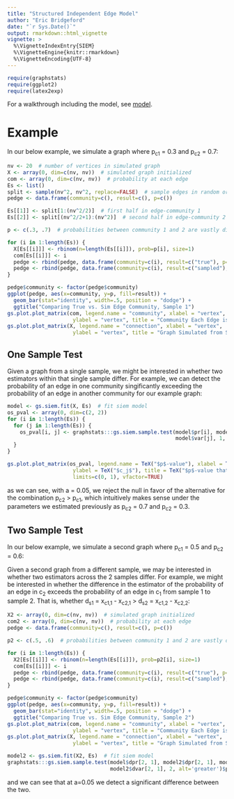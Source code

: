 ```yaml
---
title: "Structured Independent Edge Model"
author: "Eric Bridgeford"
date: "`r Sys.Date()`"
output: rmarkdown::html_vignette
vignette: >
  %\VignetteIndexEntry{SIEM}
  %\VignetteEngine{knitr::rmarkdown}
  %\VignetteEncoding{UTF-8}
---
```


```r
require(graphstats)
require(ggplot2)
require(latex2exp)
```

For a walkthrough including the model, see [model](http://docs.neurodata.io/graphstats/siem/siem.html).

# Example


In our below example, we simulate a graph where p~c1~ = 0.3 and p~c2~ = 0.7:

```r
nv <- 20  # number of vertices in simulated graph
X <- array(0, dim=c(nv, nv))  # simulated graph initialized
com <- array(0, dim=c(nv, nv))  # probability at each edge
Es <- list()
split <- sample(nv^2, nv^2, replace=FALSE)  # sample edges in random order
pedge <- data.frame(community=c(), result=c(), p=c())

Es[[1]] <- split[1:(nv^2/2)]  # first half in edge-community 1
Es[[2]] <- split[(nv^2/2+1):(nv^2)]  # second half in edge-community 2

p <- c(.3, .7)  # probabilities between community 1 and 2 are vastly different

for (i in 1:length(Es)) {
  X[Es[[i]]] <- rbinom(n=length(Es[[i]]), prob=p[i], size=1)
  com[Es[[i]]] <- i
  pedge <- rbind(pedge, data.frame(community=c(i), result=c("true"), p=c(p[i])))
  pedge <- rbind(pedge, data.frame(community=c(i), result=c("sampled"), p=c(sum(X[Es[[i]]])/length(Es[[i]]))))
}

pedge$community <- factor(pedge$community)
ggplot(pedge, aes(x=community, y=p, fill=result)) +
  geom_bar(stat="identity", width=.5, position = "dodge") +
  ggtitle("Comparing True vs. Sim Edge Community, Sample 1")
gs.plot.plot_matrix(com, legend.name = "community", xlabel = "vertex",
                     ylabel = "vertex", title = "Community Each Edge is from, Sample 1", ffactor=TRUE)
gs.plot.plot_matrix(X, legend.name = "connection", xlabel = "vertex",
                     ylabel = "vertex", title = "Graph Simulated from SIEM, Sample 1")
```

## One Sample Test

Given a graph from a single sample, we might be interested in whether two estimators within that single sample differ. For example, we can detect the probability of an edge in one community singificantly exceeding the probability of an edge in another community for our example graph:

```r
model <- gs.siem.fit(X, Es)  # fit siem model
os_pval <- array(0, dim=c(2, 2))
for (i in 1:length(Es)) {
  for (j in 1:length(Es)) {
    os_pval[i, j] <- graphstats:::gs.siem.sample.test(model$pr[i], model$pr[j], model$var[i],
                                                      model$var[j], 1, alt='greater')$p
  }
}

gs.plot.plot_matrix(os_pval, legend.name = TeX("$p$-value"), xlabel = TeX("$c_i$"),
                     ylabel = TeX("$c_j$"), title = TeX("$p$-value that $p_{c_i} > p_{c_j}$, Sample 1"),
                     limits=c(0, 1), vfactor=TRUE)
```

as we can see, with a = 0.05, we reject the null in favor of the alternative for the combination p~c2~ > p~c1~, which intuitively makes sense under the parameters we estimated previously as p~c2~ = 0.7 and p~c2~ = 0.3.

## Two Sample Test

In our below example, we simulate a second graph where p~c1~ = 0.5 and p~c2~ = 0.6:

Given a second graph from a different sample, we may be interested in whether two estimators across the 2 samples differ. For example, we might be interested in whether the difference in the estimator of the probability of an edge in c~2~ exceeds the probability of an edge in c~1~ from sample 1 to sample 2. That is, whether d~s1~ = x~c1,1~ - x~c2,1~ > d~s2~ = x~c1,2~ - x~c2,2~:

```r
X2 <- array(0, dim=c(nv, nv))  # simulated graph initialized
com2 <- array(0, dim=c(nv, nv))  # probability at each edge
pedge <- data.frame(community=c(), result=c(), p=c())

p2 <- c(.5, .6)  # probabilities between community 1 and 2 are vastly different

for (i in 1:length(Es)) {
  X2[Es[[i]]] <- rbinom(n=length(Es[[i]]), prob=p2[i], size=1)
  com[Es[[i]]] <- i
  pedge <- rbind(pedge, data.frame(community=c(i), result=c("true"), p=c(p2[i])))
  pedge <- rbind(pedge, data.frame(community=c(i), result=c("sampled"), p=c(sum(X[Es[[i]]])/length(Es[[i]]))))
}

pedge$community <- factor(pedge$community)
ggplot(pedge, aes(x=community, y=p, fill=result)) +
  geom_bar(stat="identity", width=.5, position = "dodge") +
  ggtitle("Comparing True vs. Sim Edge Community, Sample 2")
gs.plot.plot_matrix(com, legend.name = "community", xlabel = "vertex",
                     ylabel = "vertex", title = "Community Each Edge is from, Sample 2", ffactor=TRUE)
gs.plot.plot_matrix(X, legend.name = "connection", xlabel = "vertex",
                     ylabel = "vertex", title = "Graph Simulated from SIEM, Sample 2")
```

```r
model2 <- gs.siem.fit(X2, Es)  # fit siem model
graphstats:::gs.siem.sample.test(model$dpr[2, 1], model2$dpr[2, 1], model2$dvar[2, 1],
                                 model2$dvar[2, 1], 2, alt='greater')$p
```

and we can see that at a=0.05 we detect a significant difference between the two.
